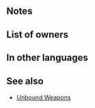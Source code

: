 {{Weapon Infobox
|tagid=SID_孤絶の弓
|intID=3375
|userVersion1=Bow
|userVersion2=Arrow
|exclusive=0
|weaponType=Bow
|cost=200
|might=8
|range=2
|effectiveness=Flying
|effect=Effective against flying foes. If unit is not adjacent to an ally, inflicts Spd/Def-5 on foe and neutralizes foe's bonuses to Spd/Def (from skills like Fortify, Rally, etc.) during combat.
|statModifiers=0,8,0,0,0
|required=Steel Bow
|next=Unbound Bow+
|promotionRarity=5
|promotionTier=1
|properties=random_owner
}}
==Notes==
{{Effective damage bonus|Flying}}
{{Temporary debuffs}}
{{Bonus neutralization}}
==List of owners==
{{Skill Hero List}}
==In other languages==
{{OtherLanguages
|japanese=孤絶の弓
|german=Freier Bogen
|spanishEU=Arco desatado
|spanishLA=Arco desatado
|french=Arc libre
|italian=Arco solo
|chineseTW=孤絕之弓
|portuguese=Arco irrestrito
}}
==See also==
{{See also skills|cond=Description LIKE '%If unit is not adjacent to an ally, inflicts%neutralizes foe_s bonuses%' AND WikiName NOT LIKE '%Unbound%' AND Exclusive='1'}}
* [[Skill families/Weapons#Unbound|Unbound Weapons]]
{{Weapons Navbox}}